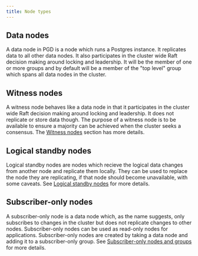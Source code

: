 ```yaml
---
title: Node types
---
```


## Data nodes

A data node in PGD is a node which runs a Postgres instance. It replicates data to all other data nodes. It also participates in the cluster wide Raft decision making around locking and leadership. It will be the member of one or more groups and by default will be a member of the "top level" group which spans all data nodes in the cluster.

## Witness nodes

A witness node behaves like a data node in that it participates in the cluster wide Raft decision making around locking and leadership. It does not replicate or store data though. The purpose of a witness node is to be available to ensure a majority can be achieved when the cluster seeks a consensus. The [Witness nodes](witness_nodes) section has more details.

## Logical standby nodes

Logical standby nodes are nodes which recieve the logical data changes from another node and replicate them locally. They can be used to replace the node they are replicating, if that node should become unavailable, with some caveats. See [Logical standby nodes](logical_standby_nodes) for more details.

## Subscriber-only nodes

A subscriber-only node is a data node which, as the name suggests, only subscribes to changes in the cluster but does not replicate changes to other nodes. Subscriber-only nodes can be used as read-only nodes for applications. Subscriber-only nodes are created by taking a data node and adding it to a subscriber-only group. See [Subscriber-only nodes and groups](subscriber_only) for more details.


 